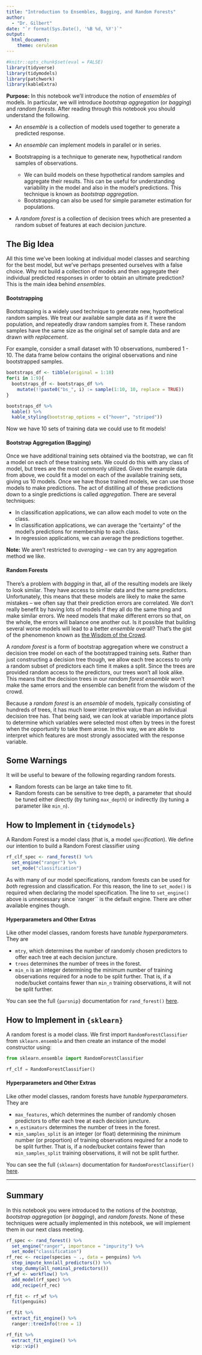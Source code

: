 ```yaml
---
title: "Introduction to Ensembles, Bagging, and Random Forests"
author: 
  - "Dr. Gilbert"
date: "`r format(Sys.Date(), '%B %d, %Y')`"
output: 
  html_document:
    theme: cerulean
---
```


```r
#knitr::opts_chunk$set(eval = FALSE)
library(tidyverse)
library(tidymodels)
library(patchwork)
library(kableExtra)
```

**Purpose:** In this notebook we'll introduce the notion of *ensembles* of models. In particular, we will introduce *bootstrap aggregation* (or *bagging*) and *random forests*. After reading through this notebook you should understand the following.

+ An *ensemble* is a collection of models used together to generate a predicted response.
+ An *ensemble* can implement models in parallel or in series.
+ Bootstrapping is a technique to generate new, hypothetical random samples of observations.

  + We can build models on these hypothetical random samples and aggregate their results. This can be useful for understanding variability in the model and also in the model's predictions. This technique is known as *bootstrap aggregation*.
  + Bootstrapping can also be used for simple parameter estimation for populations. 
  
+ A *random forest* is a collection of decision trees which are presented a random subset of features at each decision juncture.

## The Big Idea

All this time we've been looking at individual model classes and searching for the best model, but we've perhaps presented ourselves with a false choice. Why not build a collection of models and then aggregate their individual predicted responses in order to obtain an ultimate prediction? This is the main idea behind *ensembles*.

#### Bootstrapping

Bootstrapping is a widely used technique to generate new, hypothetical random samples. We treat our available sample data as if it were the population, and repeatedly draw random samples from it. These random samples have the same size as the original set of sample data and are drawn *with replacement*. 

For example, consider a small dataset with 10 observations, numbered 1 - 10. The data frame below contains the original observations and nine bootstrapped samples.

```r
bootstraps_df <- tibble(original = 1:10)
for(i in 1:9){
  bootstraps_df <- bootstraps_df %>%
    mutate(!!paste0("bs_", i) := sample(1:10, 10, replace = TRUE))
}

bootstraps_df %>%
  kable() %>%
  kable_styling(bootstrap_options = c("hover", "striped"))
```

Now we have 10 sets of training data we could use to fit models!

#### Bootstrap Aggregation (Bagging)

Once we have additional training sets obtained via the bootstrap, we can fit a model on each of these training sets. We could do this with any class of model, but trees are the most commonly utilized. Given the example data from above, we could fit a model on each of the available training sets, giving us 10 models. Once we have those trained models, we can use those models to make predictions. The act of distilling all of these predictions down to a single predictions is called *aggregation*. There are several techniques:

+ In classification applications, we can allow each model to vote on the class.
+ In classification applications, we can average the "certainty" of the model's predictions for membership to each class.
+ In regression applications, we can average the predictions together.

**Note:** We aren't restricted to *averaging* -- we can try any aggregation method we like.

#### Random Forests

There's a problem with *bagging* in that, all of the resulting models are likely to look similar. They have access to similar data and the same predictors. Unfortunately, this means that these models are likely to make the same mistakes -- we often say that their prediction errors are correlated. We don't really benefit by having lots of models if they all do the same thing and make similar errors. We need models that make different errors so that, on the whole, the errors will balance one another out. Is it possible that building several worse models will lead to a better *ensemble* overall? That's the gist of the phenomenon known as [the Wisdom of the Crowd](https://youtu.be/iOucwX7Z1HU).

A *random forest* is a form of bootstrap aggregation where we construct a decision tree model on each of the bootstrapped training sets. Rather than just constructing a decision tree though, we allow each tree access to only a random subset of predictors each time it makes a split. Since the trees are provided random access to the predictors, our trees won't all look alike. This means that the decision trees in our *random forest ensemble* won't make the same errors and the ensemble can benefit from the wisdom of the crowd.

Because a *random forest* is an *ensemble* of models, typically consisting of hundreds of trees, it has much lower interpretive value than an individual decision tree has. That being said, we can look at variable importance plots to determine which variables were selected most often by trees in the forest when the opportunity to take them arose. In this way, we are able to interpret which features are most strongly associated with the response variable.

## Some Warnings

It will be useful to beware of the following regarding random forests.

+ Random forests can be large an take time to fit. 
+ Random forests can be sensitive to tree depth, a parameter that should be tuned either directly (by tuning `max_depth`) or indirectly (by tuning a parameter like `min_n`).

## How to Implement in `{tidymodels}`

A Random Forest is a model class (that is, a model `spec`*ification*). We define our intention to build a Random Forest classifier using

```r
rf_clf_spec <- rand_forest() %>%
  set_engine("ranger") %>%
  set_mode("classification")
```

As with many of our model specifications, random forests can be used for *both* regression and classification. For this reason, the line to `set_mode()` is required when declaring the model specification. The line to `set_engine()` above is unnecessary since `ranger`` is the default engine. There are other available engines though.

#### Hyperparameters and Other Extras

Like other model classes, random forests have *tunable hyperparameters*. They are

+ `mtry`, which determines the number of randomly chosen predictors to offer each tree at each decision juncture.
+ `trees` determines the number of trees in the forest.
+ `min_n` is an integer determining the minimum number of training observations required for a node to be split further. That is, if a node/bucket contains fewer than `min_n` training observations, it will not be split further.

You can see the full `{parsnip}` documentation for `rand_forest()` [here](https://parsnip.tidymodels.org/reference/rand_forest.html){target="_blank"}.

## How to Implement in `{sklearn}`

A random forest is a model class. We first import `RandomForestClassifier` from `sklearn.ensemble` and then create an instance of the model constructor using:

```python
from sklearn.ensemble import RandomForestClassifier

rf_clf = RandomForestClassifier()
```

#### Hyperparameters and Other Extras

Like other model classes, random forests have *tunable hyperparameters*. They are

+ `max_features`, which determines the number of randomly chosen predictors to offer each tree at each decision juncture.
+ `n_estimators` determines the number of trees in the forest.
+ `min_samples_split` is an integer (or float) determining the minimum number (or proportion) of training observations required for a node to be split further. That is, if a node/bucket contains fewer than `min_samples_split` training observations, it will not be split further.

You can see the full `{sklearn}` documentation for `RandomForestClassifier()` [here](https://scikit-learn.org/stable/modules/generated/sklearn.ensemble.RandomForestClassifier.html){target="_blank"}.

***

## Summary

In this notebook you were introduced to the notions of the *bootstrap*, *bootstrap aggregation* (or *bagging*), and *random forests*. None of these techniques were actually implemented in this notebook, we will implement them in our next class meeting.

```r
rf_spec <- rand_forest() %>%
  set_engine("ranger", importance = "impurity") %>%
  set_mode("classification")
rf_rec <- recipe(species ~ ., data = penguins) %>%
  step_impute_knn(all_predictors()) %>%
  step_dummy(all_nominal_predictors())
rf_wf <- workflow() %>%
  add_model(rf_spec) %>%
  add_recipe(rf_rec)

rf_fit <- rf_wf %>%
  fit(penguins)

rf_fit %>%
  extract_fit_engine() %>%
  ranger::treeInfo(tree = 1)

rf_fit %>%
  extract_fit_engine() %>%
  vip::vip()
```